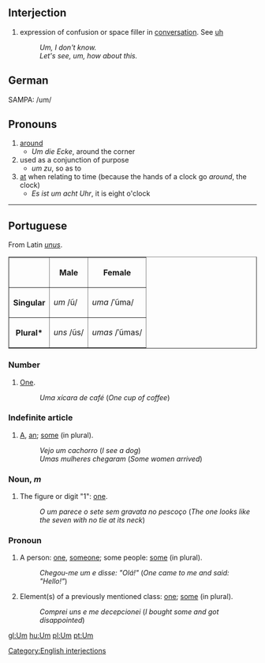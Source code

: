 ==Interjection==
# expression of confusion or space filler in [[conversation]].  See [[uh]]
#: ''Um, I don't know.''
#: ''Let's see, um, how about this.''

==German==
SAMPA: /um/

==Pronouns==
#[[around]]
#*''Um die Ecke'', around the corner
#used as a conjunction of purpose
#*''um zu'', so as to
#[[at]] when relating to time (because the hands of a clock go ''around'', the clock)
#*''Es ist um acht Uhr'', it is eight o'clock

----

==Portuguese==
From Latin ''[[unus]]''.
<table border="1">
<tr><th></th><th>Male</th><th>Female</th></tr>
<tr><th>Singular</th><td>''um'' /ũ/</td><td>''uma'' /ˈũma/</td></tr>
<tr><th>Plural*</th><td>''uns'' /ũs/</td><td>''umas'' /ˈũmas/</td></tr>
</table>
===Number===
# [[One]].
#:''Uma xícara de café'' (''One cup of coffee'')
===Indefinite article===
# [[A]], [[an]]; [[some]] (in plural).
#:''Vejo um cachorro'' (''I see a dog'')
#:''Umas mulheres chegaram'' (''Some women arrived'')
===Noun, ''m''===
# The figure or digit "1": [[one]].
#:''O um parece o sete sem gravata no pescoço'' (''The one looks like the seven with no tie at its neck'')
===Pronoun===
# A person: [[one]], [[someone]]; some people: [[some]] (in plural).
#:''Chegou-me um e disse: "Olá!"'' (''One came to me and said: "Hello!"'')
# Element(s) of a previously mentioned class: [[one]]; [[some]] (in plural).
#:''Comprei uns e me decepcionei'' (''I bought some and got disappointed'')

[[Category:English interjections]]

[[gl:Um]]
[[hu:Um]]
[[pl:Um]]
[[pt:Um]]